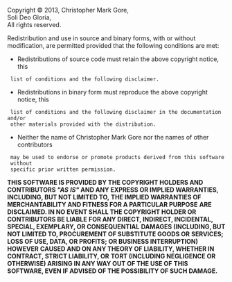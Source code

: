 Copyright &copy; 2013, Christopher Mark Gore,<br/>
Soli Deo Gloria,<br/>
All rights reserved.

Redistribution and use in source and binary forms, with or without
modification, are permitted provided that the following conditions are met:

* Redistributions of source code must retain the above copyright notice, this
  list of conditions and the following disclaimer.

* Redistributions in binary form must reproduce the above copyright notice, this
  list of conditions and the following disclaimer in the documentation and/or
  other materials provided with the distribution.

* Neither the name of Christopher Mark Gore nor the names of other contributors
  may be used to endorse or promote products derived from this software without
  specific prior written permission.

'''THIS SOFTWARE IS PROVIDED BY THE COPYRIGHT HOLDERS AND CONTRIBUTORS <i>"AS'''
'''IS"</i> AND ANY EXPRESS OR IMPLIED WARRANTIES, INCLUDING, BUT NOT LIMITED TO,'''
'''THE IMPLIED WARRANTIES OF MERCHANTABILITY AND FITNESS FOR A PARTICULAR PURPOSE'''
'''ARE DISCLAIMED. IN NO EVENT SHALL THE COPYRIGHT HOLDER OR CONTRIBUTORS BE LIABLE'''
'''FOR ANY DIRECT, INDIRECT, INCIDENTAL, SPECIAL, EXEMPLARY, OR CONSEQUENTIAL'''
'''DAMAGES (INCLUDING, BUT NOT LIMITED TO, PROCUREMENT OF SUBSTITUTE GOODS OR'''
'''SERVICES; LOSS OF USE, DATA, OR PROFITS; OR BUSINESS INTERRUPTION) HOWEVER'''
'''CAUSED AND ON ANY THEORY OF LIABILITY, WHETHER IN CONTRACT, STRICT LIABILITY, OR'''
'''TORT (INCLUDING NEGLIGENCE OR OTHERWISE) ARISING IN ANY WAY OUT OF THE USE OF'''
'''THIS SOFTWARE, EVEN IF ADVISED OF THE POSSIBILITY OF SUCH DAMAGE.'''
